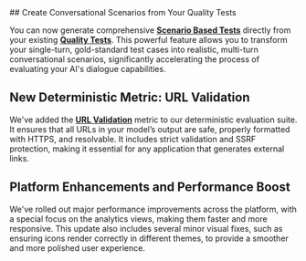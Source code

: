 <Update label="2025-09-29" description="Generate Scenarios from Quality Tests, URL Validation Metric, and Platform Boost">
## Create Conversational Scenarios from Your Quality Tests

You can now generate comprehensive **[Scenario Based Tests](/concepts/product/test/scenario-tests)** directly from your existing **[Quality Tests](/concepts/product/test/quality-tests)**. This powerful feature allows you to transform your single-turn, gold-standard test cases into realistic, multi-turn conversational scenarios, significantly accelerating the process of evaluating your AI's dialogue capabilities.

## New Deterministic Metric: URL Validation

We've added the **[URL Validation](/concepts/metric/url-validation)** metric to our deterministic evaluation suite. It ensures that all URLs in your model’s output are safe, properly formatted with HTTPS, and resolvable. It includes strict validation and SSRF protection, making it essential for any application that generates external links.

## Platform Enhancements and Performance Boost

We've rolled out major performance improvements across the platform, with a special focus on the analytics views, making them faster and more responsive. This update also includes several minor visual fixes, such as ensuring icons render correctly in different themes, to provide a smoother and more polished user experience.

</Update>